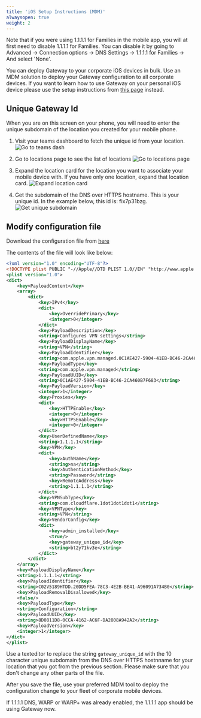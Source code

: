 ```yaml
---
title: 'iOS Setup Instructions (MDM)'
alwaysopen: true
weight: 2
---
```


<Notice>Note that if you were using 1.1.1.1 for Families in the mobile app, you will at first need to
  disable 1.1.1.1 for Families. You can disable it by going to Advanced -> Connection options -> DNS
  Settings -> 1.1.1.1 for Families -> And select 'None'.
</Notice>

You can deploy Gateway to your corporate iOS devices in bulk. Use an MDM solution to deploy your Gateway configuration to all corporate devices. If you want to learn how to use Gateway on your personal iOS device please use the setup instructions from [this page](../manual/) instead.

## Unique Gateway Id

When you are on this screen on your phone, you will need to enter the unique subdomain of the location you created for your mobile phone.

1. Visit your teams dashboard to fetch the unique id from your location.
   ![Go to teams dash](/media/go-to-teams-dashboard.png)

2. Go to locations page to see the list of locations
   ![Go to locations page](/media/go-to-locations-page.png)

3. Expand the location card for the location you want to associate your mobile device with. If you have only one location, expand that location card.
   ![Expand location card](/media/expand-location-card.png)

4. Get the subdomain of the DNS over HTTPS hostname. This is your unique id. In the example below, this id is: fix7p31bzg.
   ![Get unique subdomain](/media/unique-gateway-id.png)

## Modify configuration file

Download the configuration file from [here](/media/cfteams.mobileconfig)

The contents of the file will look like below:

```xml
<?xml version="1.0" encoding="UTF-8"?>
<!DOCTYPE plist PUBLIC "-//Apple//DTD PLIST 1.0//EN" "http://www.apple.com/DTDs/PropertyList-1.0.dtd">
<plist version="1.0">
<dict>
	<key>PayloadContent</key>
	<array>
		<dict>
			<key>IPv4</key>
			<dict>
				<key>OverridePrimary</key>
				<integer>0</integer>
			</dict>
			<key>PayloadDescription</key>
			<string>Configures VPN settings</string>
			<key>PayloadDisplayName</key>
			<string>VPN</string>
			<key>PayloadIdentifier</key>
			<string>com.apple.vpn.managed.0C1AE427-5904-41EB-BC46-2CA460B7F683</string>
			<key>PayloadType</key>
			<string>com.apple.vpn.managed</string>
			<key>PayloadUUID</key>
			<string>0C1AE427-5904-41EB-BC46-2CA460B7F683</string>
			<key>PayloadVersion</key>
			<integer>1</integer>
			<key>Proxies</key>
			<dict>
				<key>HTTPEnable</key>
				<integer>0</integer>
				<key>HTTPSEnable</key>
				<integer>0</integer>
			</dict>
			<key>UserDefinedName</key>
			<string>1.1.1.1</string>
			<key>VPN</key>
			<dict>
				<key>AuthName</key>
				<string>na</string>
				<key>AuthenticationMethod</key>
				<string>Password</string>
				<key>RemoteAddress</key>
				<string>1.1.1.1</string>
			</dict>
			<key>VPNSubType</key>
			<string>com.cloudflare.1dot1dot1dot1</string>
			<key>VPNType</key>
			<string>VPN</string>
			<key>VendorConfig</key>
			<dict>
				<key>admin_installed</key>
				<true/>
				<key>gateway_unique_id</key>
				<string>bt2y71kv3e</string>
			</dict>
		</dict>
	</array>
	<key>PayloadDisplayName</key>
	<string>1.1.1.1</string>
	<key>PayloadIdentifier</key>
	<string>C02V5189HTDD.20DD5FEA-78C3-4E2B-BE41-A96091A734B0</string>
	<key>PayloadRemovalDisallowed</key>
	<false/>
	<key>PayloadType</key>
	<string>Configuration</string>
	<key>PayloadUUID</key>
	<string>8D0811D8-0CCA-4162-AC6F-DA2808A942A2</string>
	<key>PayloadVersion</key>
	<integer>1</integer>
</dict>
</plist>
```

Use a texteditor to replace the string `gateway_unique_id` with the 10 character unique subdomain from the DNS over HTTPS hostnname for your location that you got from the previous section. Please make sure that you don't change any other parts of the file.

After you save the file, use your preferred MDM tool to deploy the configuration change to your fleet of corporate mobile devices.

If 1.1.1.1 DNS, WARP or WARP+ was already enabled, the 1.1.1.1 app should be using Gateway now.
